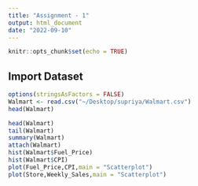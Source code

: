 ```yaml
---
title: "Assignment - 1"
output: html_document
date: "2022-09-10"
---
```


```r
knitr::opts_chunk$set(echo = TRUE)
```

## Import Dataset


```r
options(stringsAsFactors = FALSE)
Walmart <- read.csv("~/Desktop/supriya/Walmart.csv")
head(Walmart)
```
```r
head(Walmart)
tail(Walmart)
summary(Walmart)
attach(Walmart)
hist(Walmart$Fuel_Price)
hist(Walmart$CPI)
plot(Fuel_Price,CPI,main = "Scatterplot")
plot(Store,Weekly_Sales,main = "Scatterplot")

```
